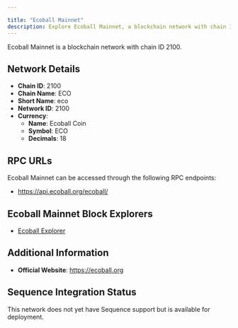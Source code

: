 ```yaml
---

title: "Ecoball Mainnet"
description: Explore Ecoball Mainnet, a blockchain network with chain ID 2100. Learn about its native currency, Ecoball Coin, and how to interact with the network.
---
```




Ecoball Mainnet is a blockchain network with chain ID 2100.

## Network Details

- **Chain ID**: 2100
- **Chain Name**: ECO
- **Short Name**: eco
- **Network ID**: 2100
- **Currency**: 
  - **Name**: Ecoball Coin
  - **Symbol**: ECO
  - **Decimals**: 18

## RPC URLs

Ecoball Mainnet can be accessed through the following RPC endpoints:

- https://api.ecoball.org/ecoball/

## Ecoball Mainnet Block Explorers

- [Ecoball Explorer](https://scan.ecoball.org)

## Additional Information

- **Official Website**: https://ecoball.org

## Sequence Integration Status

This network does not yet have Sequence support but is available for deployment.
